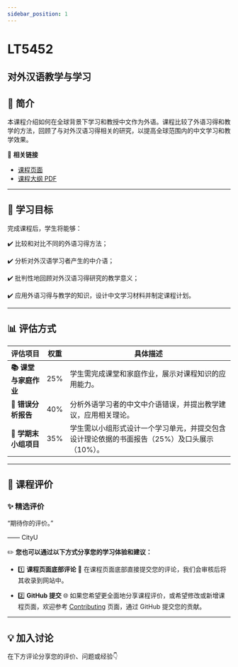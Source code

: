 ```yaml
---
sidebar_position: 1
---
```


# LT5452
## 对外汉语教学与学习

## **📘 简介**
本课程介绍如何在全球背景下学习和教授中文作为外语。课程比较了外语习得和教学的方法，回顾了与对外汉语习得相关的研究，以提高全球范围内的中文学习和教学效果。

🔗 **相关链接**
- [课程页面](https://www.cityu.edu.hk/catalogue/pg/202526/course/LT5452.htm)
- [课程大纲 PDF](https://www.cityu.edu.hk/catalogue/pg/202526/course/LT5452.pdf)

---

## **🎯 学习目标**

完成课程后，学生将能够：

✔️ 比较和对比不同的外语习得方法；

✔️ 分析对外汉语学习者产生的中介语；

✔️ 批判性地回顾对外汉语习得研究的教学意义；

✔️ 应用外语习得与教学的知识，设计中文学习材料并制定课程计划。

---

## **📊 评估方式**

| **评估项目**              | **权重** | **具体描述**                                                                                     |
|--------------------------|---------|-----------------------------------------------------------------------------------------------|
| **📚 课堂与家庭作业**       | 25%     | 学生需完成课堂和家庭作业，展示对课程知识的应用能力。                                                    |
| **📄 错误分析报告**         | 40%     | 分析外语学习者的中文中介语错误，并提出教学建议，应用相关理论。                                              |
| **📝 学期末小组项目**       | 35%     | 学生需以小组形式设计一个学习单元，并提交包含设计理论依据的书面报告（25%）及口头展示（10%）。                            |

---

## **💬 课程评价**

### ✨ **精选评价**
<div className={commentStyles.commentBox}>
    <p className={commentStyles.commentText}>
        “期待你的评价。”
    </p>
    <p className={commentStyles.commentAuthor}>—— CityU</p>
</div>

✏️ **您也可以通过以下方式分享您的学习体验和建议：**

- 1️⃣ **课程页面底部评论**
💬 在课程页面底部直接提交您的评论，我们会审核后将其收录到网站中。

- 2️⃣ **GitHub 提交**
🌐 如果您希望更全面地分享课程评价，或希望修改或新增课程页面，欢迎参考 [Contributing](/contributing) 页面，通过 GitHub 提交您的贡献。

---

## **💡 加入讨论**

在下方评论分享您的评价、问题或经验👇
<Utterances />
